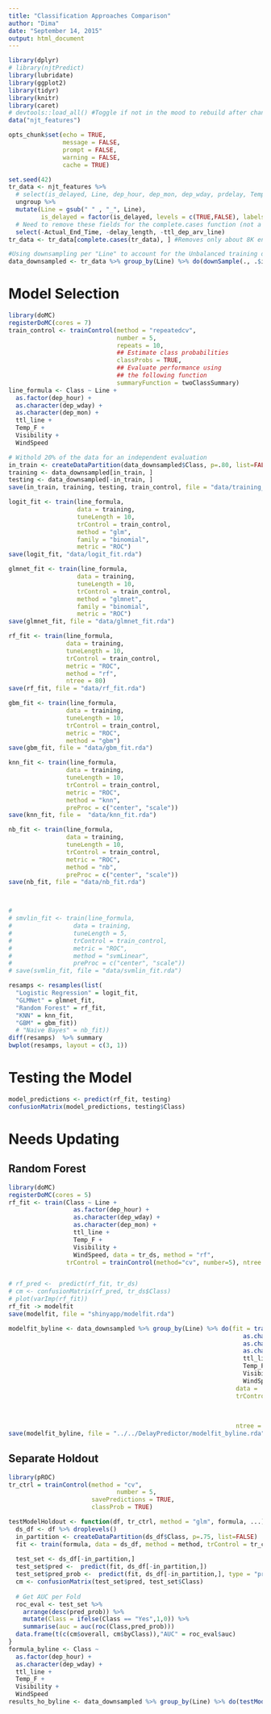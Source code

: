 ```yaml
---
title: "Classification Approaches Comparison"
author: "Dima"
date: "September 14, 2015"
output: html_document
---
```


```r
library(dplyr)
# library(njtPredict)
library(lubridate)
library(ggplot2)
library(tidyr)
library(knitr)
library(caret)
# devtools::load_all() #Toggle if not in the mood to rebuild after change
data("njt_features")

opts_chunk$set(echo = TRUE,
               message = FALSE,
               prompt = FALSE,
               warning = FALSE,
               cache = TRUE)
```

```r
set.seed(42)
tr_data <- njt_features %>% 
  # select(is_delayed, Line, dep_hour, dep_mon, dep_wday, prdelay, Temp_F, Visibility, WindSpeed, HourlyPrecip) %>%
  ungroup %>% 
  mutate(Line = gsub(" " , "_", Line),
         is_delayed = factor(is_delayed, levels = c(TRUE,FALSE), labels = c("Yes","No"))) %>% 
  # Need to remove these fields for the complete.cases function (not a feature I'll use anyway) 
  select(-Actual_End_Time, -delay_length, -ttl_dep_arv_line)
tr_data <- tr_data[complete.cases(tr_data), ] #Removes only about 8K entries

#Using downsampling per "Line" to account for the Unbalanced training data
data_downsampled <- tr_data %>% group_by(Line) %>% do(downSample(., .$is_delayed))
```

# Model Selection
```r
library(doMC)
registerDoMC(cores = 7)
train_control <- trainControl(method = "repeatedcv",
                              number = 5,
                              repeats = 10,
                              ## Estimate class probabilities
                              classProbs = TRUE,
                              ## Evaluate performance using 
                              ## the following function
                              summaryFunction = twoClassSummary)
line_formula <- Class ~ Line +
  as.factor(dep_hour) + 
  as.character(dep_wday) +
  as.character(dep_mon) + 
  ttl_line +
  Temp_F + 
  Visibility + 
  WindSpeed

# Withold 20% of the data for an independent evaluation
in_train <- createDataPartition(data_downsampled$Class, p=.80, list=FALSE)
training <- data_downsampled[in_train, ]
testing <- data_downsampled[-in_train, ]
save(in_train, training, testing, train_control, file = "data/training_data.rda")
```

```r
logit_fit <- train(line_formula,
                   data = training,
                   tuneLength = 10,
                   trControl = train_control,
                   method = "glm",
                   family = "binomial",
                   metric = "ROC")
save(logit_fit, "data/logit_fit.rda")

glmnet_fit <- train(line_formula,
                   data = training,
                   tuneLength = 10,
                   trControl = train_control,
                   method = "glmnet",
                   family = "binomial",
                   metric = "ROC")
save(glmnet_fit, file = "data/glmnet_fit.rda")

rf_fit <- train(line_formula,
                data = training,
                tuneLength = 10,
                trControl = train_control,
                metric = "ROC", 
                method = "rf",
                ntree = 80)
save(rf_fit, file = "data/rf_fit.rda")

gbm_fit <- train(line_formula,
                data = training,
                tuneLength = 10,
                trControl = train_control,
                metric = "ROC", 
                method = "gbm")
save(gbm_fit, file = "data/gbm_fit.rda")

knn_fit <- train(line_formula,
                data = training,
                tuneLength = 10,
                trControl = train_control,
                metric = "ROC", 
                method = "knn",
                preProc = c("center", "scale"))
save(knn_fit, file =  "data/knn_fit.rda")

nb_fit <- train(line_formula,
                data = training,
                tuneLength = 10,
                trControl = train_control,
                metric = "ROC", 
                method = "nb",
                preProc = c("center", "scale"))
save(nb_fit, file = "data/nb_fit.rda")



# 
# smvlin_fit <- train(line_formula,
#                 data = training,
#                 tuneLength = 5,
#                 trControl = train_control,
#                 metric = "ROC", 
#                 method = "svmLinear",
#                 preProc = c("center", "scale"))
# save(svmlin_fit, file = "data/svmlin_fit.rda")


```

```r
resamps <- resamples(list(
  "Logistic Regression" = logit_fit, 
  "GLMNet" = glmnet_fit, 
  "Random Forest" = rf_fit, 
  "KNN" = knn_fit,
  "GBM" = gbm_fit))
  # "Naive Bayes" = nb_fit))
diff(resamps)  %>% summary
bwplot(resamps, layout = c(3, 1))
```

# Testing the Model
```r
model_predictions <- predict(rf_fit, testing)
confusionMatrix(model_predictions, testing$Class)
```

# Needs Updating
## Random Forest

```r
library(doMC)
registerDoMC(cores = 5)
rf_fit <- train(Class ~ Line +
                  as.factor(dep_hour) + 
                  as.character(dep_wday) + 
                  as.character(dep_mon) +
                  ttl_line +
                  Temp_F + 
                  Visibility + 
                  WindSpeed, data = tr_ds, method = "rf", 
                trControl = trainControl(method="cv", number=5), ntree = 80)


# rf_pred <-  predict(rf_fit, tr_ds)
# cm <- confusionMatrix(rf_pred, tr_ds$Class)
# plot(varImp(rf_fit))
rf_fit -> modelfit
save(modelfit, file = "shinyapp/modelfit.rda")
```


```r
modelfit_byline <- data_downsampled %>% group_by(Line) %>% do(fit = train(Class ~ 
                                                                 as.character(dep_hour) + 
                                                                 as.character(dep_wday) +
                                                                 as.character(dep_mon) + 
                                                                 ttl_line +
                                                                 Temp_F + 
                                                                 Visibility + 
                                                                 WindSpeed,
                                                               data = ., method = "rf", 
                                                               trControl = trainControl(method = "cv",
                                                                                        number = 5,
                                                                                        savePredictions = TRUE,
                                                                                        classProb = TRUE),
                                                               ntree = 80))
save(modelfit_byline, file = "../../DelayPredictor/modelfit_byline.rda")
```




## Separate Holdout
```r
library(pROC)
tr_ctrl = trainControl(method = "cv",
                              number = 5,
                       savePredictions = TRUE,
                       classProb = TRUE)

testModelHoldout <- function(df, tr_ctrl, method = "glm", formula, ...){
  ds_df <- df %>% droplevels()
  in_partition <- createDataPartition(ds_df$Class, p=.75, list=FALSE)
  fit <- train(formula, data = ds_df, method = method, trControl = tr_ctrl, subset = in_partition, ...)
  
  test_set <- ds_df[-in_partition,]
  test_set$pred <-  predict(fit, ds_df[-in_partition,])
  test_set$pred_prob <-  predict(fit, ds_df[-in_partition,], type = "prob")$Yes
  cm <- confusionMatrix(test_set$pred, test_set$Class)
  
  # Get AUC per Fold
  roc_eval <- test_set %>% 
    arrange(desc(pred_prob)) %>% 
    mutate(Class = ifelse(Class == "Yes",1,0)) %>%
    summarise(auc = auc(roc(Class,pred_prob)))
  data.frame(t(c(cm$overall, cm$byClass)),"AUC" = roc_eval$auc)
}
formula_byline <- Class ~ 
  as.factor(dep_hour) + 
  as.character(dep_wday) + 
  ttl_line +
  Temp_F + 
  Visibility + 
  WindSpeed
results_ho_byline <- data_downsampled %>% group_by(Line) %>% do(testModelHoldout(.,tr_ctrl, method = "rf", formula_byline, ntree = 80))
```

